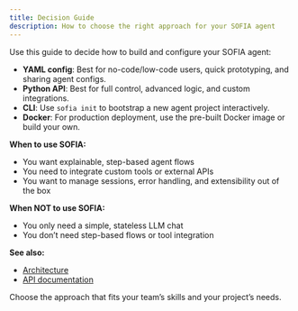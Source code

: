 ```yaml
---
title: Decision Guide
description: How to choose the right approach for your SOFIA agent
---
```


Use this guide to decide how to build and configure your SOFIA agent:

- **YAML config**: Best for no-code/low-code users, quick prototyping, and sharing agent configs.
- **Python API**: Best for full control, advanced logic, and custom integrations.
- **CLI**: Use `sofia init` to bootstrap a new agent project interactively.
- **Docker**: For production deployment, use the pre-built Docker image or build your own.

**When to use SOFIA:**
- You want explainable, step-based agent flows
- You need to integrate custom tools or external APIs
- You want to manage sessions, error handling, and extensibility out of the box

**When NOT to use SOFIA:**
- You only need a simple, stateless LLM chat
- You don’t need step-based flows or tool integration

**See also:**
- [Architecture](./architecture)
- [API documentation](../api/building-blocks)

Choose the approach that fits your team’s skills and your project’s needs.